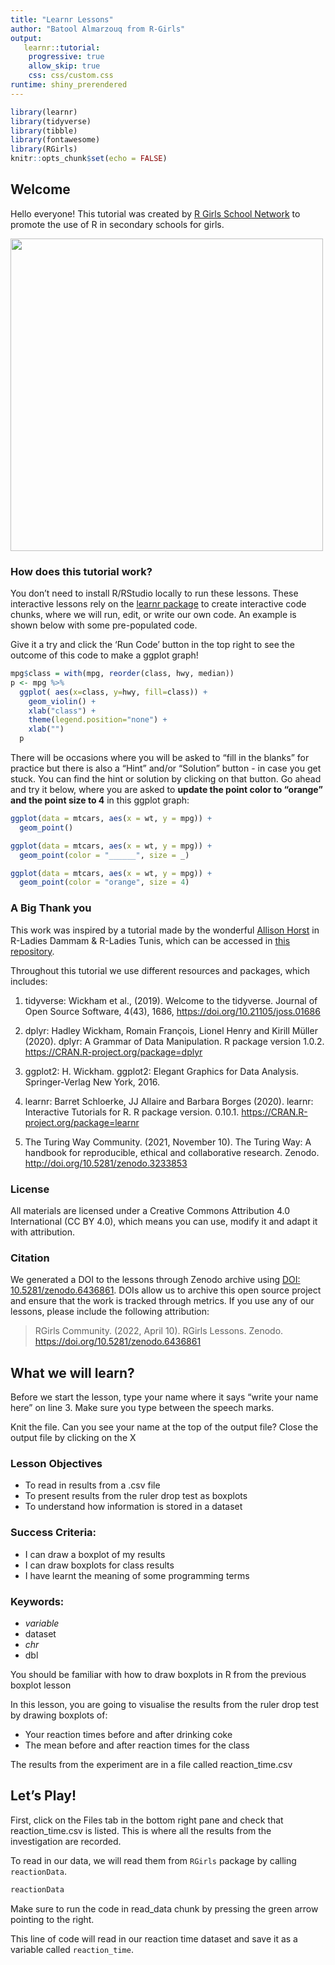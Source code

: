 ```yaml
---
title: "Learnr Lessons"
author: "Batool Almarzouq from R-Girls"
output: 
   learnr::tutorial:
    progressive: true
    allow_skip: true
    css: css/custom.css
runtime: shiny_prerendered
---
```



```r
library(learnr)
library(tidyverse)
library(tibble)
library(fontawesome)
library(RGirls)
knitr::opts_chunk$set(echo = FALSE)
```

## Welcome

Hello everyone! This tutorial was created by [R Girls School Network](https://r-girls.github.io/website/) to promote the use of R in secondary schools for girls.

![](css/we_belive_in_you.jpeg){style="width: 500px"}


### How does this tutorial work?

You don’t need to install R/RStudio locally to run these lessons. These interactive lessons rely on the [learnr package](https://rstudio.github.io/learnr/) to create interactive code chunks, where we will run, edit, or write our own code. An example is shown below with some pre-populated code.

Give it a try and click the 'Run Code' button in the top right to see the outcome of this code to make a ggplot graph!

```r
mpg$class = with(mpg, reorder(class, hwy, median))
p <- mpg %>%
  ggplot( aes(x=class, y=hwy, fill=class)) + 
    geom_violin() +
    xlab("class") +
    theme(legend.position="none") +
    xlab("")
  p
```

There will be occasions where you will be asked to “fill in the blanks” for practice but there is also a “Hint” and/or “Solution” button - in case you get stuck. You can find the hint or solution by clicking on that button. Go ahead and try it below, where you are asked to **update the point color to "orange" and the point size to 4** in this ggplot graph:

```r
ggplot(data = mtcars, aes(x = wt, y = mpg)) +
  geom_point()
```

```r
ggplot(data = mtcars, aes(x = wt, y = mpg)) +
  geom_point(color = "______", size = _)
```

```r
ggplot(data = mtcars, aes(x = wt, y = mpg)) +
  geom_point(color = "orange", size = 4)
```

### A Big Thank you

This work was inspired by a tutorial made by the wonderful [Allison Horst](https://www.allisonhorst.com/) in R-Ladies Dammam & R-Ladies Tunis, which can be accessed in [this repository](https://github.com/RLadies-Saudi/r-ladies-Dammam_tunis-2021). 

Throughout this tutorial we use different resources and packages, which includes:

1.  tidyverse: Wickham et al., (2019). Welcome to the tidyverse. Journal of Open Source Software, 4(43), 1686, <https://doi.org/10.21105/joss.01686>

2.  dplyr: Hadley Wickham, Romain François, Lionel Henry and Kirill Müller (2020). dplyr: A Grammar of Data Manipulation. R package version 1.0.2. <https://CRAN.R-project.org/package=dplyr>

3.  ggplot2: H. Wickham. ggplot2: Elegant Graphics for Data Analysis. Springer-Verlag New York, 2016.

4.  learnr: Barret Schloerke, JJ Allaire and Barbara Borges (2020). learnr: Interactive Tutorials for R. R package version. 0.10.1. <https://CRAN.R-project.org/package=learnr>

5.  The Turing Way Community. (2021, November 10). The Turing Way: A handbook for reproducible, ethical and collaborative research. Zenodo. <http://doi.org/10.5281/zenodo.3233853>

### License

All materials are licensed under a Creative Commons Attribution 4.0 International (CC BY 4.0), which means you can use, modify it and adapt it with attribution.

### Citation

We generated a DOI to the lessons through Zenodo archive using [DOI: 10.5281/zenodo.6436861](https://zenodo.org/record/6436861#.YlxG75NBxhE). DOIs allow us to archive this open source project and ensure that the work is tracked through metrics. If you use any of our lessons, please include the following attribution:

> RGirls Community. (2022, April 10). RGirls Lessons. Zenodo. <https://doi.org/10.5281/zenodo.6436861>

## What we will learn?

Before we start the lesson, type your name where it says "write your
name here" on line 3. Make sure you type between the speech marks.

Knit the file. Can you see your name at the top of the output file?
Close the output file by clicking on the X

### Lesson Objectives

- To read in results from a .csv file
- To present results from the ruler drop test as boxplots
- To understand how information is stored in a dataset

### Success Criteria:

- I can draw a boxplot of my results
- I can draw boxplots for class results
- I have learnt the meaning of some programming terms

### Keywords:

- *variable* 
- dataset 
- *chr* 
- dbl

You should be familiar with how to draw boxplots in R from the previous
boxplot lesson

In this lesson, you are going to visualise the results from the ruler
drop test by drawing boxplots of:

-  Your reaction times before and after drinking coke
-  The mean before and after reaction times for the class

The results from the experiment are in a file called reaction_time.csv


## Let's Play!

First, click on the Files tab in the bottom right pane and check that
reaction_time.csv is listed. This is where all the results from the
investigation are recorded.

To read in our data, we will read them from `RGirls` package by calling `reactionData`.

```r
reactionData
```

Make sure to run the code in read_data chunk by pressing the green arrow
pointing to the right.

This line of code will read in our reaction time dataset and save it as
a variable called `reaction_time`.
